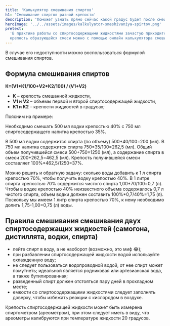 ```yaml
---
title: 'Калькулятор смешивания спиртов'
h1: 'Смешивание спиртов разной крепости'
description: 'Поможет узнать прямо сейчас какой градус будет после смешивания двух спиртосодержащих жидкостей'
heroImage: '../../assets/images/kalkulyator-smeshivaniya-spirtov.png'
pretext:
  'В практике работы со спиртосодержащими жидкостями зачастую приходится смешивать две жидкости разной крепости и разного объема. Рассчитать
  крепость образующейся смеси можно с помощью онлайн калькулятора смешивание спиртов:'
---
```


<p className='mt-6'>
	В случае его недоступности можно воспользоваться формулой смешивания спиртов.
</p>
<h2 className='text-4xl mt-6'>Формула смешивания спиртов</h2>
<div className='mt-6 flex flex-row'>
	<div className='border-2 rounded-lg m-6 p-6 basis-1/2 text-center flex justify-center items-center'>
		<b>К=(V1*К1/100+V2*К2/100) / (V1+V2)</b>
	</div>
	<div>
		<ul className='mt-6 list-disc pl-6'>
			<li>
				<b>K</b> – крепость смешанной жидкости,
			</li>
			<li>
				<b>V1 и V2</b> – объемы первой и второй спиртосодержащей жидкости,
			</li>
			<li>
				<b>К1 и К2</b> – крепости жидкостей в градусах;
			</li>
		</ul>
	</div>
</div>
<p className='mt-6'>Поясним на примере:</p>
<p className='mt-6'>
	Необходимо смешать 500 мл водки крепостью 40% с 750 мл спиртосодержащего напитка крепостью 35%.
</p>
<p className='mt-6'>
	В 500 мл водки содержится спирта (по объему) 500*40/100=200 (мл). В 750 мл напитка содержится
	спирта 750*35/100=262,5 (мл). Общий объем получившейся смеси 500+750=1250 (мл), а содержание
	спирта в смеси 200+262,5=462,5 (мл). Крепость получившейся смеси составляет 100%*462,5/1250=37%.
</p>
<p className='mt-6'>
	Можно решить и обратную задачу: сколько воды добавить к 1 л спирта крепостью 70%, чтобы получить
	водку крепостью 40%. В 1 литре спирта крепостью 70% содержится чистого спирта 1,00*70/100=0,7 (л).
	Чтобы в водке крепостью 40% неизвестного объема содержалось 0,7 л чистого спирта, объем водки
	должен составить 100%*0,7/40%=1,75 (л). Поскольку мы имеем 1 литр спирта крепостью 70%, к нему
	необходимо долить 1,75-1,00=0,75 (л) воды.
</p>
<h2 className='text-4xl mt-6'>
	Правила смешивания смешивания двух спиртосодержащих жидкостей (самогона, дистиллята, водки,
	спирта)
</h2>
<ul className='mt-6 list-disc pl-6'>
	<li>лейте спирт в воду, а не наоборот (возможно, это миф 😂);</li>
	<li>при разбавлении спиртосодержащей жидкости водой используйте охлажденную воду;</li>
	<li>
		не следует пользоваться водопроводной водой, от нее спирт может помутнеть; идеальной является
		родниковая или артезианская вода, а также бутилированная;
	</li>
	<li>разведенный спирт должен отстояться пару дней в прохладном месте;</li>
	<li>
		емкости со спиртосодержащими жидкостями следует заполнять доверху, чтобы избежать реакции с
		кислородом в воздухе.
	</li>
</ul>
<p className='mt-6'>
	Крепость спиртосодержащей жидкости может быть измерена спиртометром (ареометром), при этом следует
	иметь в виду, что ареометры калибруются при температуре жидкости 20 градусов.
</p>
